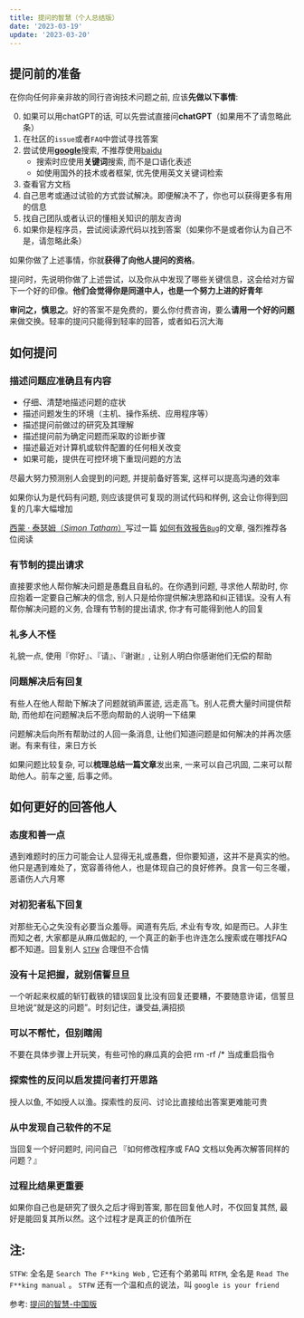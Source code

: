 ```yaml
---
title: 提问的智慧（个人总结版）
date: '2023-03-19'
update: '2023-03-20'
---
```


## 提问前的准备
在你向任何非亲非故的同行咨询技术问题之前, 应该**先做以下事情**:

0. 如果可以用chatGPT的话, 可以先尝试直接问**chatGPT**（如果用不了请忽略此条）
1. 在社区的`issue`或者`FAQ`中尝试寻找答案
2. 尝试使用[**google**](https://www.google.com/)搜索, 不推荐使用[baidu](https://www.baidu.com/)
   - 搜索时应使用**关键词**搜索, 而不是口语化表述
   - 如使用国外的技术或者框架, 优先使用英文关键词检索
3. 查看官方文档
4. 自己思考或通过试验的方式尝试解决。即便解决不了，你也可以获得更多有用的信息
5. 找自己团队或者认识的懂相关知识的朋友咨询
6. 如果你是程序员，尝试阅读源代码以找到答案（如果你不是或者你认为自己不是，请忽略此条）

如果你做了上述事情，你就**获得了向他人提问的资格**。

提问时，先说明你做了上述尝试，以及你从中发现了哪些关键信息，这会给对方留下一个好的印像。**他们会觉得你是同道中人，也是一个努力上进的好青年**

**审问之，慎思之**。好的答案不是免费的，要么你付费咨询，要么**请用一个好的问题**来做交换。轻率的提问只能得到轻率的回答，或者如石沉大海

## 如何提问

### 描述问题应准确且有内容
- 仔细、清楚地描述问题的症状
- 描述问题发生的环境（主机、操作系统、应用程序等）
- 描述提问前做过的研究及其理解
- 描述提问前为确定问题而采取的诊断步骤
- 描述最近对计算机或软件配置的任何相关改变
- 如果可能，提供在可控环境下重现问题的方法

尽最大努力预测别人会提到的问题, 并提前备好答案, 这样可以提高沟通的效率

如果你认为是代码有问题, 则应该提供可复现的测试代码和样例, 这会让你得到回复的几率大幅增加

[西蒙 · 泰瑟姆（_Simon Tatham_）](https://www.chiark.greenend.org.uk/~sgtatham/)写过一篇 [如何有效报告`Bug`](https://www.chiark.greenend.org.uk/~sgtatham/bugs-cn.html)的文章, 强烈推荐各位阅读

### 有节制的提出请求
直接要求他人帮你解决问题是愚蠢且自私的。在你遇到问题, 寻求他人帮助时, 你应抱着一定要自己解决的信念, 别人只是给你提供解决思路和纠正错误。没有人有帮你解决问题的义务, 合理有节制的提出请求, 你才有可能得到他人的回复

### 礼多人不怪
礼貌一点, 使用『你好』、『请』、『谢谢』, 让别人明白你感谢他们无偿的帮助

### 问题解决后有回复
有些人在他人帮助下解决了问题就销声匿迹, 远走高飞。别人花费大量时间提供帮助, 而他却在问题解决后不愿向帮助的人说明一下结果

问题解决后向所有帮助过的人回一条消息, 让他们知道问题是如何解决的并再次感谢。有来有往，来日方长

如果问题比较复杂, 可以**梳理总结一篇文章**发出来, 一来可以自己巩固, 二来可以帮助他人。前车之鉴, 后事之师。

## 如何更好的回答他人
### 态度和善一点
遇到难题时的压力可能会让人显得无礼或愚蠢，但你要知道，这并不是真实的他。他只是遇到难处了，宽容善待他人，也是体现自己的良好修养。良言一句三冬暖，恶语伤人六月寒
### 对初犯者私下回复
对那些无心之失没有必要当众羞辱。闻道有先后, 术业有专攻, 如是而已。人非生而知之者, 大家都是从麻瓜做起的, 一个真正的新手也许连怎么搜索或在哪找FAQ都不知道。回复别人 [`STFW`](#STFW) 合理但不合情
### 没有十足把握，就别信誓旦旦
一个听起来权威的斩钉截铁的错误回复比没有回复还要糟，不要随意许诺，信誓旦旦地说“就是这的问题”。时刻记住，谦受益,满招损
### 可以不帮忙，但别瞎闹
不要在具体步骤上开玩笑，有些可怜的麻瓜真的会把 rm -rf /* 当成重启指令
### 探索性的反问以启发提问者打开思路
授人以鱼, 不如授人以渔。探索性的反问、讨论比直接给出答案更难能可贵
### 从中发现自己软件的不足
当回复一个好问题时, 问问自己 『如何修改程序或 FAQ 文档以免再次解答同样的问题？』
### 过程比结果更重要
如果你自己也是研究了很久之后才得到答案, 那在回复他人时，不仅回复其然, 最好是能回复其所以然。这个过程才是真正的价值所在

## 注:

<span id="STFW">`STFW`</span>: 全名是 `Search The F**king Web` , 它还有个弟弟叫 `RTFM`, 全名是 `Read The F**king manual` 。 `STFW` 还有一个温和点的说法，叫 `google is your friend`

参考: [提问的智慧-中国版](https://mp.weixin.qq.com/s/q461so9lWk4FKJGZ-p7Vcg)
